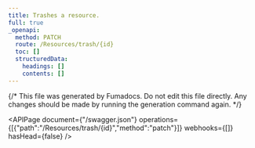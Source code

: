 ```yaml
---
title: Trashes a resource.
full: true
_openapi:
  method: PATCH
  route: /Resources/trash/{id}
  toc: []
  structuredData:
    headings: []
    contents: []
---
```


{/* This file was generated by Fumadocs.
Do not edit this file directly. Any changes should be made by running the generation command again. */}

<APIPage document={"/swagger.json"} operations={[{"path":"/Resources/trash/{id}","method":"patch"}]} webhooks={[]} hasHead={false} />